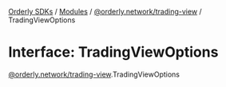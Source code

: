 [Orderly SDKs](/sdks/tech-doc/README) / [Modules](/sdks/tech-doc/modules) / [@orderly.network/trading-view](/sdks/tech-doc/modules/orderly_network_trading_view) / TradingViewOptions

# Interface: TradingViewOptions

[@orderly.network/trading-view](/sdks/tech-doc/modules/orderly_network_trading_view).TradingViewOptions
